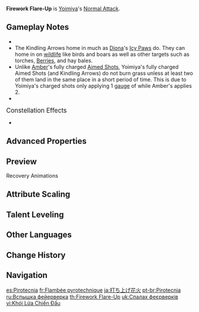 {{Talent Infobox
|image         = Talent Firework Flare-Up.png
|character     = Yoimiya
|type          = Normal Attack
|info          = '''Normal Attack'''<br>Performs up to 5 consecutive shots with a bow.<br><br>'''Charged Attack'''<br>Perform a more precise '''[[Aimed Shot]]''' with increased DMG.<br>While aiming, flames will accumulate on the arrowhead before being fired off as an attack. Has different effects based on how long the energy has been charged:<ul><li>Charge Level 1: Fires off a flaming arrow that deals {{Color|Pyro DMG}}.</li><li>Charge Level 2: Generates a maximum of 3 Kindling Arrows based on time spent charging, releasing them as part of this Aimed Shot. Kindling Arrows will home in on nearby opponents, dealing {{Color|Pyro DMG}} on hit.</li></ul><br>'''Plunging Attack'''<br>Fires off a shower of arrows in mid-air before falling and striking the ground, dealing [[AoE]] DMG upon impact.
|hit1          = 35.6–67.23%×2
|hit2          = 68.4–128.98%
|hit3          = 88.9–167.68%
|hit4          = 46.4–87.56%×2
|hit5          = 105.9–199.7%
|aimed         = 43.9–92.82%
|charged       = 124–235%
|charged_attr2 = Kindling Arrow DMG
|charged2      = 16–31.16%
|plunge        = 56.8–120.27%
|plungeLow     = 114–240.48%
|plungeHigh    = 142–300.37%
|utility1      = Charge Level
|utility2      = Charged Attack
|scale_att1    = ATK
}}
'''Firework Flare-Up''' is [[Yoimiya]]'s [[Normal Attack]].

==Gameplay Notes==
* {{Talent Note|conversion|talent=Niwabi Fire-Dance|character=Yoimiya|Pyro|10}}
* The Kindling Arrows home in much as [[Diona]]'s [[Icy Paws]] do. They can home in on [[wildlife]] like birds and boars as well as other targets such as torches, [[Berries]], and hay bales.
* Unlike [[Amber]]'s fully charged [[Aimed Shot]]s, Yoimiya's fully charged Aimed Shots (and Kindling Arrows) do not burn grass unless at least two of them land in the same place in a short period of time. This is due to Yoimiya's charged shots only applying 1 [[Elemental Gauge Theory|gauge]] of {{Pyro}} while Amber's applies 2.
* {{Talent Note|icd|Kindling Arrow DMG}}

;<big>Constellation Effects</big>
* {{Talent Note|constellation|6|Naganohara Meteor Swarm}}

==Advanced Properties==
{{For|Normal Attack properties under the effects of [[Niwabi Fire-Dance]]|Niwabi Fire-Dance#Advanced Properties}}
{{Advanced Properties
|title   = Normal Attack 1-Hit A
|gu      = &mdash;
|icdtag  = none
|poise   = 8.1515
|impulse = 1

|title2   = Normal Attack 1-Hit B
|gu2      = &mdash;
|icdtag2  = none
|poise2   = 8.1515
|impulse2 = 1

|title3   = Normal Attack 2-Hit
|gu3      = &mdash;
|icdtag3  = none
|poise3   = 15.651
|impulse3 = 1

|title4   = Normal Attack 3-Hit
|gu4      = &mdash;
|icdtag4  = none
|poise4   = 19.98
|impulse4 = 1

|title5   = Normal Attack 4-Hit A
|gu5      = &mdash;
|icdtag5  = none
|poise5   = 10.656
|impulse5 = 1

|title6   = Normal Attack 4-Hit B
|gu6      = &mdash;
|icdtag6  = none
|poise6   = 10.656
|impulse6 = 1

|title7   = Normal Attack 5-Hit
|gu7      = &mdash;
|icdtag7  = none
|poise7   = 23.8428
|impulse7 = 1

|title8   = Aimed Shot
|gu8      = &mdash;
|icdtag8  = none
|poise8   = 10
|impulse8 = 2

|title9   = Aimed Shot (Hit Weak Spot)
|gu9      = &mdash;
|icdtag9  = none
|poise9   = 30
|impulse9 = 5

|title10   = Fully-Charged Aimed Shot
|gu10      = 1U<br><small>(w/ [[Dropoff]])</small>
|icdtag10  = none
|poise10   = 20
|impulse10 = 2

|title11   = Fully-Charged Aimed Shot (Hit Weak Spot)
|gu11      = 1U<br><small>(w/ Dropoff)</small>
|icdtag11  = none
|poise11   = 60
|impulse11 = 5

|title12   = Kindling Arrow
|gu12      = 1U
|icdtag12  = Charged Attack
|icdtype12 = 2.5s/3 Hits
|poise12   = 20
|impulse12 = 2

|title13   = Plunging Attack Collision
|gu13      = &mdash;
|icdtag13  = none
|poise13   = 10
|impulse13 = 2

|title14   = Low Plunge
|gu14      = &mdash;
|icdtag14  = none
|poise14   = 50
|impulse14 = 2

|title15   = High Plunge
|gu15      = &mdash;
|icdtag15  = none
|poise15   = 100
|impulse15 = 3
}}

==Preview==
{{Preview
|file1=Firework Flare-Up Normal Preview
|caption1=Normal Attack

|file2=Firework Flare-Up Charged Level 1 Preview
|caption2=Charged Attack, Level 1

|file3=Firework Flare-Up Charged Level 2 Preview
|caption3=Charged Attack, Level 2

|file4=Firework Flare-Up Plunging Preview
|caption4=Plunging Attack
}}

;Recovery Animations
{{Preview
|file1=Firework Flare-Up N1 Recovery Preview
|caption1=Normal Attack 1

|file2=Firework Flare-Up N2 Recovery Preview
|caption2=Normal Attack 2

|file3=Firework Flare-Up N3 Recovery Preview
|caption3=Normal Attack 3

|file4=Firework Flare-Up N4 Recovery Preview
|caption4=Normal Attack 4

|file5=Firework Flare-Up N5 Recovery Preview
|caption5=Normal Attack 5
}}

==Attribute Scaling==
{{Talent Scaling
|levels=11
|order=hit1,hit2,hit3,hit4,hit5,charged_title,aimed,fully-chargedaimedshot,kindlingarrowdmg,plunge_title,plunge,plungelow,plungehigh
|titles=1-Hit DMG (%),2-Hit DMG (%),3-Hit DMG (%),4-Hit DMG (%),5-Hit DMG (%),Charged Attack,Aimed Shot (%),Fully-Charged Aimed Shot (%),Kindling Arrow DMG (%),Plunging Attack,Plunge DMG (%),Low Plunge DMG (%),High Plunge DMG (%)
|hit1_1=35.64×2
|hit1_2=38.07×2
|hit1_3=40.5×2
|hit1_4=43.74×2
|hit1_5=46.17×2
|hit1_6=49×2
|hit1_7=52.65×2
|hit1_8=56.29×2
|hit1_9=59.94×2
|hit1_10=63.59×2
|hit1_11=67.23×2
|hit2_1=68.38
|hit2_2=73.04
|hit2_3=77.7
|hit2_4=83.92
|hit2_5=88.58
|hit2_6=94.02
|hit2_7=101.01
|hit2_8=108
|hit2_9=115
|hit2_10=121.99
|hit2_11=128.98
|hit3_1=88.89
|hit3_2=94.95
|hit3_3=101.01
|hit3_4=109.09
|hit3_5=115.15
|hit3_6=122.22
|hit3_7=131.31
|hit3_8=140.4
|hit3_9=149.49
|hit3_10=158.59
|hit3_11=167.68
|hit4_1=46.42×2
|hit4_2=49.59×2
|hit4_3=52.75×2
|hit4_4=56.97×2
|hit4_5=60.14×2
|hit4_6=63.83×2
|hit4_7=68.58×2
|hit4_8=73.32×2
|hit4_9=78.07×2
|hit4_10=82.82×2
|hit4_11=87.56×2
|hit5_1=105.86
|hit5_2=113.08
|hit5_3=120.3
|hit5_4=129.92
|hit5_5=137.14
|hit5_6=145.56
|hit5_7=156.39
|hit5_8=167.22
|hit5_9=178.04
|hit5_10=188.87
|hit5_11=199.7
|aimed_1=43.86
|aimed_2=47.43
|aimed_3=51
|aimed_4=56.1
|aimed_5=59.67
|aimed_6=63.75
|aimed_7=69.36
|aimed_8=74.97
|aimed_9=80.58
|aimed_10=86.7
|aimed_11=92.82
|fully-chargedaimedshot_1=124
|fully-chargedaimedshot_2=133.3
|fully-chargedaimedshot_3=142.6
|fully-chargedaimedshot_4=155
|fully-chargedaimedshot_5=164.3
|fully-chargedaimedshot_6=173.6
|fully-chargedaimedshot_7=186
|fully-chargedaimedshot_8=198.4
|fully-chargedaimedshot_9=210.8
|fully-chargedaimedshot_10=223.2
|fully-chargedaimedshot_11=235.6
|kindlingarrowdmg_1=16.4
|kindlingarrowdmg_2=17.63
|kindlingarrowdmg_3=18.86
|kindlingarrowdmg_4=20.5
|kindlingarrowdmg_5=21.73
|kindlingarrowdmg_6=22.96
|kindlingarrowdmg_7=24.6
|kindlingarrowdmg_8=26.24
|kindlingarrowdmg_9=27.88
|kindlingarrowdmg_10=29.52
|kindlingarrowdmg_11=31.16
|plunge_1=56.83
|plunge_2=61.45
|plunge_3=66.08
|plunge_4=72.69
|plunge_5=77.31
|plunge_6=82.6
|plunge_7=89.87
|plunge_8=97.14
|plunge_9=104.41
|plunge_10=112.34
|plunge_11=120.27
|plungelow_1=113.63
|plungelow_2=122.88
|plungelow_3=132.13
|plungelow_4=145.35
|plungelow_5=154.59
|plungelow_6=165.17
|plungelow_7=179.7
|plungelow_8=194.23
|plungelow_9=208.77
|plungelow_10=224.62
|plungelow_11=240.48
|plungehigh_1=141.93
|plungehigh_2=153.49
|plungehigh_3=165.04
|plungehigh_4=181.54
|plungehigh_5=193.1
|plungehigh_6=206.3
|plungehigh_7=224.45
|plungehigh_8=242.61
|plungehigh_9=260.76
|plungehigh_10=280.57
|plungehigh_11=300.37
}}

==Talent Leveling==
{{Talent Upgrade|Yoimiya}}
<!--
==Trivia==
-->

==Other Languages==
{{Other Languages
|en      = Firework Flare-Up
|zhs     = 烟火打扬
|zhs_rm  = Yānhuǒ Dǎyáng
|zht     = 煙火打揚
|zht_rm  = Yānhuǒ Dǎyáng
|zh_tl   = Firework Hit-Up
|ja      = 打ち上げ花火
|ja_rm   = Uchiage Hanabi
|ja_tl   = Launching Fireworks
|ko      = 쏘아 올린 불꽃
|ko_tl   = Launched Fireworks
|es      = Pirotecnia
|es_tl   = Pyrotechnics
|fr      = Flambée pyrotechnique
|fr_tl   = Pyrotechnic Outburst
|ru      = Вспышка фейерверка
|ru_tl   = Flare Fireworks
|th      = Firework Flare-Up
|vi      = Khói Lửa Chiến Đấu
|vi_tl   = 
|de      = Aufbrausendes Feuerwerk
|de_tl   = Flaring-up Firework
|id      = Firework Flare-Up
|pt      = Pirotecnia
|pt_tl   = Pyrotechnics
|tr      = Havai Fişek Patlaması
|tr_tl   = Firework Explosion
|it      = Vampata pirotecnica
|it_tl   = Pyrotechnic Flare
}}

==Change History==
{{Change History|2.0}}
<!--
==References==
{{Reflist}}-->

==Navigation==
{{Talent Navbox|Yoimiya}}

[[es:Pirotecnia]]
[[fr:Flambée pyrotechnique]]
[[ja:打ち上げ花火]]
[[pt-br:Pirotecnia]]
[[ru:Вспышка фейерверка]]
[[th:Firework Flare-Up]]
[[uk:Спалах феєрверків]]
[[vi:Khói Lửa Chiến Đấu]]